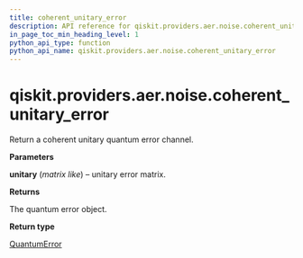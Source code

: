 ```yaml
---
title: coherent_unitary_error
description: API reference for qiskit.providers.aer.noise.coherent_unitary_error
in_page_toc_min_heading_level: 1
python_api_type: function
python_api_name: qiskit.providers.aer.noise.coherent_unitary_error
---
```


# qiskit.providers.aer.noise.coherent\_unitary\_error

<Function id="qiskit.providers.aer.noise.coherent_unitary_error" github="https://github.com/qiskit/qiskit-aer/tree/stable/0.9/qiskit/providers/aer/noise/errors/standard_errors.py" signature="coherent_unitary_error(unitary)">
  Return a coherent unitary quantum error channel.

  **Parameters**

  **unitary** (*matrix like*) – unitary error matrix.

  **Returns**

  The quantum error object.

  **Return type**

  [QuantumError](qiskit.providers.aer.noise.QuantumError "qiskit.providers.aer.noise.QuantumError")
</Function>

